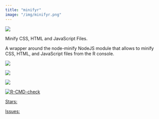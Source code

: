 ```yaml
---
title: "minifyr"
image: "/img/minifyr.png"
---
```


::: {.grid}

::: {.g-col-6}

![](/img/minifyr.png)

:::

::: {.g-col-6}

Minify CSS, HTML and JavaScript Files.

A wrapper around the node-minify NodeJS module that allows to minify CSS, HTML, and JavaScript files from the R console.

<div align = "center">

<img src = "https://lifecycle.r-lib.org/articles/figures/lifecycle-experimental.svg">

<a  target = "_blank" href="https://CRAN.R-project.org/package=minifyr">
<img src = "https://www.r-pkg.org/badges/version/minifyr">
</a>

<a  target = "_blank" href="https://cranlogs.r-pkg.org/downloads/total/last-month/minifyr">
  <img src = "https://cranlogs.r-pkg.org/badges/minifyr">
</a>

<a  target = "_blank" href="https://github.com/colinfay/minifyr/actions">
 <img src="https://github.com/colinfay/minifyr/workflows/R-CMD-check/badge.svg" alt="R-CMD-check"/>
</a>

<a class="github-button"  target = "_blank" href="https://github.com/colinfay/minifyr" data-icon="octicon-star" data-show-count="true" aria-label="Star this on GitHub">Stars:</a>

<a class="github-button"  target = "_blank" href="https://github.com/colinfay/minifyr/issues" data-icon="octicon-issue-opened"  data-show-count="true" aria-label="Issue buttons/github-buttons on GitHub">Issues: </a>
</div>

:::

:::


<script async defer src="https://buttons.github.io/buttons.js"></script>
